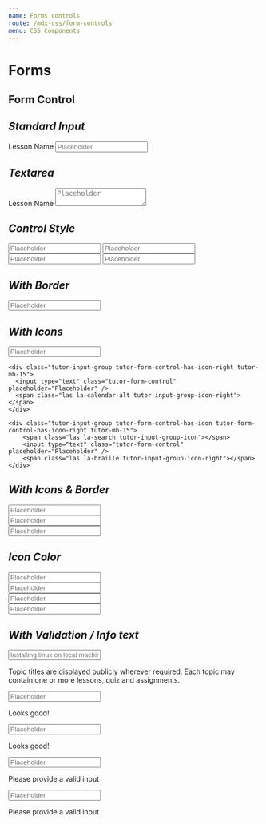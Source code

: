 ```yaml
---
name: Forms controls
route: /mdx-css/form-controls
menu: CSS Components
---
```




# Forms

## Form Control

## *Standard Input*
<Playground>
    <label className="tutor-form-label">Lesson Name</label>
    <input type="text" class="tutor-form-control" placeholder="Placeholder" />
</Playground>

## *Textarea*
<Playground>
    <label className="tutor-form-label">Lesson Name</label>
    <textarea placeholder="Placeholder" className="tutor-form-control"></textarea>
</Playground>

## *Control Style*
<Playground>
    <input type="text" class="tutor-form-control tutor-is-primary tutor-mb-15" placeholder="Placeholder" />
    <input type="text" class="tutor-form-control tutor-is-success tutor-mb-15" placeholder="Placeholder" />
    <input type="text" class="tutor-form-control tutor-is-warning tutor-mb-15" placeholder="Placeholder" />
    <input type="text" class="tutor-form-control tutor-is-danger tutor-mb-15" placeholder="Placeholder" />
</Playground>

## *With Border*
<Playground>
    <div class="tutor-input-group tutor-form-control-has-border">
        <input type="text" class="tutor-form-control" placeholder="Placeholder" />
    </div>
</Playground>

## *With Icons*
<Playground>
    <div class="tutor-input-group tutor-form-control-has-icon tutor-mb-15">
        <span class="las la-microphone tutor-input-group-icon"></span>
        <input type="text" class="tutor-form-control" placeholder="Placeholder" />
    </div>


    <div class="tutor-input-group tutor-form-control-has-icon-right tutor-mb-15">
      <input type="text" class="tutor-form-control" placeholder="Placeholder" />
      <span class="las la-calendar-alt tutor-input-group-icon-right"></span>
    </div>

    <div class="tutor-input-group tutor-form-control-has-icon tutor-form-control-has-icon-right tutor-mb-15">
        <span class="las la-search tutor-input-group-icon"></span>
        <input type="text" class="tutor-form-control" placeholder="Placeholder" />
        <span class="las la-braille tutor-input-group-icon-right"></span>
    </div>
</Playground>

## *With Icons & Border*

<Playground>
    <div class="tutor-input-group tutor-form-control-has-icon-right tutor-form-control-has-border tutor-mb-15">
        <input type="text" class="tutor-form-control" placeholder="Placeholder" />
        <span class="las la-book tutor-input-group-icon-right"></span>
    </div>
    <div class="tutor-input-group tutor-form-control-has-icon tutor-form-control-has-border tutor-mb-15">
        <span class="las la-microphone tutor-input-group-icon"></span>
        <input type="text" class="tutor-form-control" placeholder="Placeholder" />
    </div>
    <div class="tutor-input-group tutor-form-control-has-icon tutor-form-control-has-icon-right tutor-form-control-has-border tutor-mb-15">
        <span class="las la-book tutor-input-group-icon"></span>
        <input type="text" class="tutor-form-control" placeholder="Placeholder" />
        <span class="las la-braille tutor-input-group-icon-right"></span>
    </div>
</Playground>


## *Icon Color*

<Playground>
    <div class="tutor-input-group tutor-form-control-has-icon-right tutor-mb-15">
        <span class="las la-book tutor-input-group-icon-right tutor-text-dark"></span>
        <input type="text" class="tutor-form-control" placeholder="Placeholder" />
    </div>
    <div class="tutor-input-group tutor-form-control-has-icon-right tutor-mb-15">
        <span class="las la-stopwatch tutor-input-group-icon-right tutor-text-success"></span>
        <input type="text" class="tutor-form-control" placeholder="Placeholder" />
    </div>
    <div class="tutor-input-group tutor-form-control-has-icon-right tutor-mb-15">
        <input type="text" class="tutor-form-control" placeholder="Placeholder" />
        <span class="las la-calendar-alt tutor-input-group-icon-right tutor-text-warning"></span>
    </div>
    <div class="tutor-input-group tutor-form-control-has-icon tutor-form-control-has-icon-right tutor-mb-15">
        <span class="las la-book tutor-input-group-icon tutor-text-hints"></span>
        <input type="text" class="tutor-form-control" placeholder="Placeholder" />
        <span class="las la-braille tutor-input-group-icon-right tutor-text-danger"></span>
    </div>
</Playground>

## *With Validation / Info text*

<Playground>
    <div className="tutor-input-group tutor-mb-15">
        <input type="text" className="tutor-form-control tutor-mb-10" placeholder="Installing linux on local machine"/>
        <p className="tutor-input-feedback tutor-has-icon">
            <i className="far fa-question-circle tutor-input-feedback-icon"></i> Topic titles are displayed publicly wherever required. Each topic may contain one or more lessons, quiz and assignments.
        </p>
    </div>
    <div class="tutor-input-group tutor-form-control-has-icon tutor-is-primary tutor-mb-15">
        <span class="las la-microphone tutor-input-group-icon"></span>
        <input type="text" class="tutor-form-control" placeholder="Placeholder" />
        <p class="tutor-input-feedback tutor-has-icon"><i class="las la-poo tutor-input-feedback-icon"></i> Looks good!</p>
    </div>
    <div class="tutor-input-group tutor-form-control-has-icon tutor-is-success tutor-mb-15">
        <span class="las la-microphone tutor-input-group-icon"></span>
        <input type="text" class="tutor-form-control" placeholder="Placeholder" />
        <p class="tutor-input-feedback tutor-has-icon"><i class="las la-check tutor-input-feedback-icon"></i> Looks good!</p>
    </div>
    <div class="tutor-input-group tutor-form-control-has-icon-right tutor-is-warning tutor-mb-15">
        <input type="text" class="tutor-form-control" placeholder="Placeholder" />
        <span class="las la-calendar-alt tutor-input-group-icon-right"></span>
        <p class="tutor-input-feedback tutor-has-icon"><i class="las la-exclamation-circle tutor-input-feedback-icon"></i> Please provide a valid input</p>
    </div>
    <div class="tutor-input-group tutor-form-control-has-icon tutor-form-control-has-icon-right tutor-is-danger tutor-mb-15">
        <span class="las la-search tutor-input-group-icon"></span>
        <input type="text" class="tutor-form-control" placeholder="Placeholder" />
        <span class="las la-braille tutor-input-group-icon-right"></span>
        <p class="tutor-input-feedback tutor-has-icon">
            <i class="las la-skull-crossbones tutor-input-feedback-icon"></i> Please provide a valid input
        </p>
    </div>
</Playground>
